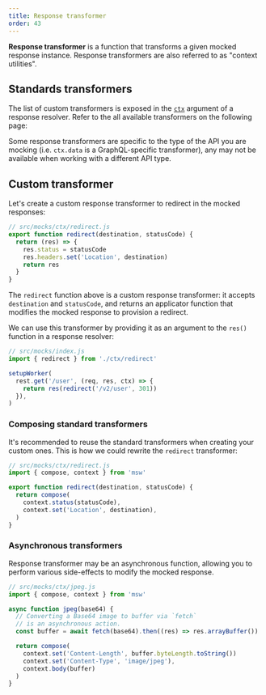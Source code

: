 ```yaml
---
title: Response transformer
order: 43
---
```


**Response transformer** is a function that transforms a given mocked response instance. Response transformers are also referred to as "context utilities".

## Standards transformers

The list of custom transformers is exposed in the [`ctx`](/docs/api/context) argument of a response resolver. Refer to the all available transformers on the following page:

<PageLink title="Context" url="/docs/api/context" />

<Hint mode="varning">
  Some response transformers are specific to the type of the API you are mocking
  (i.e. <code>ctx.data</code> is a GraphQL-specific transformer), any may not be
  available when working with a different API type.
</Hint>

## Custom transformer

Let's create a custom response transformer to redirect in the mocked responses:

```js showLineNumbers
// src/mocks/ctx/redirect.js
export function redirect(destination, statusCode) {
  return (res) => {
    res.status = statusCode
    res.headers.set('Location', destination)
    return res
  }
}
```

The `redirect` function above is a custom response transformer: it accepts `destination` and `statusCode`, and returns an applicator function that modifies the mocked response to provision a redirect.

We can use this transformer by providing it as an argument to the `res()` function in a response resolver:

```js showLineNumbers focusedLines=6
// src/mocks/index.js
import { redirect } from './ctx/redirect'

setupWorker(
  rest.get('/user', (req, res, ctx) => {
    return res(redirect('/v2/user', 301))
  }),
)
```

### Composing standard transformers

It's recommended to reuse the standard transformers when creating your custom ones. This is how we could rewrite the `redirect` transformer:

```js
// src/mocks/ctx/redirect.js
import { compose, context } from 'msw'

export function redirect(destination, statusCode) {
  return compose(
    context.status(statusCode),
    context.set('Location', destination),
  )
}
```

### Asynchronous transformers

Response transformer may be an asynchronous function, allowing you to perform various side-effects to modify the mocked response.

```js
// src/mocks/ctx/jpeg.js
import { compose, context } from 'msw'

async function jpeg(base64) {
  // Converting a Base64 image to buffer via `fetch`
  // is an asynchronous action.
  const buffer = await fetch(base64).then((res) => res.arrayBuffer())

  return compose(
    context.set('Content-Length', buffer.byteLength.toString())
    context.set('Content-Type', 'image/jpeg'),
    context.body(buffer)
  )
}
```
